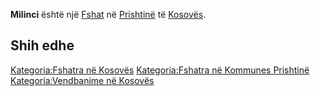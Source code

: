 {{Fshat në Kosovës
 | Emri                = Milinci
| srp_N_name = Milinci
| srp_N_FULL_NAME_RO = Milinci
| srp_N_FULL_NAME_ND_RO = Milinci
| srp_N_SORT_NAME_RG = MILINCI
| srp_N_FULL_NAME_RG = Milinci
| srp_N_FULL_NAME_ND_RG = Milinci

 | Emri (Rasa dhanore) = 
 | Figura              = 
 | Shteti              = Kosovo
 | Komuna              = Prishtinë
 | Kodi postar         = 
 | Sipërfaqja          = 

 | Popullsia           = 

 | Regj. i popullsisë  = 
 | Dend. e popullsisë  = 
 | Faqja zyrtare       = 
 <!--- Koordinatat ----> 
 | Gjerësia            = 42.606944
 | Gjatësia            = 21.340833
 | Lartësia            = 
}}
'''Milinci''' është një [[Fshat]] në [[Prishtinë]] të [[Kosovës]].

<!-- == Gjeografia == -->
<!-- == Historia == -->
<!-- == Demografia == -->
== Shih edhe ==
{{Komuna Prishtinë}}
{{Kosovo-Administrata-Cung}}

[[Kategoria:Fshatra në Kosovës]]
[[Kategoria:Fshatra në Kommunes Prishtinë]]
[[Kategoria:Vendbanime në Kosovës]]